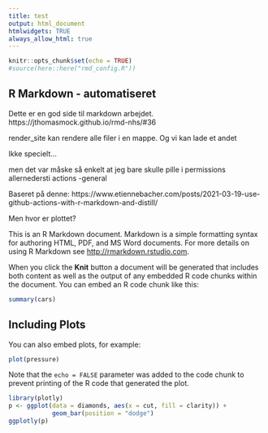 ```yaml
---
title: test
output: html_document
htmlwidgets: TRUE
always_allow_html: true
---
```


```r
knitr::opts_chunk$set(echo = TRUE)
#source(here::here("rmd_config.R"))
```

## R Markdown - automatiseret

Dette er en god side til markdown arbejdet.
https://jthomasmock.github.io/rmd-nhs/#36

render_site kan rendere alle filer i en mappe. Og vi kan lade et andet 

Ikke specielt...

men det var måske så enkelt at jeg bare skulle pille i permissions allernedersti
actions -general

Baseret på denne: 
https://www.etiennebacher.com/posts/2021-03-19-use-github-actions-with-r-markdown-and-distill/

Men hvor er plottet? 

This is an R Markdown document. Markdown is a simple formatting syntax for authoring HTML, PDF, and MS Word documents. For more details on using R Markdown see <http://rmarkdown.rstudio.com>.

When you click the **Knit** button a document will be generated that includes both content as well as the output of any embedded R code chunks within the document. You can embed an R code chunk like this:

```r
summary(cars)
```

## Including Plots

You can also embed plots, for example:

```r
plot(pressure)
```

Note that the `echo = FALSE` parameter was added to the code chunk to prevent printing of the R code that generated the plot.


```r
library(plotly)
p <- ggplot(data = diamonds, aes(x = cut, fill = clarity)) +
            geom_bar(position = "dodge")
ggplotly(p)
```

